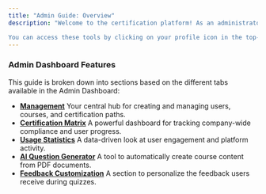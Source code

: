 ```yaml
---
title: "Admin Guide: Overview"
description: "Welcome to the certification platform! As an administrator, you have access to a powerful set of tools to manage users, create content, and track progress across the organization.

You can access these tools by clicking on your profile icon in the top-right corner of the screen and selecting Administration from the menu [cite: ProfileMenu.js]."
---
```


### Admin Dashboard Features

This guide is broken down into sections based on the different tabs available in the Admin Dashboard:

- [**Management**](https://www.google.com/search?q=./management) Your central hub for creating and managing users, courses, and certification paths.
- [**Certification Matrix**](https://www.google.com/search?q=./certification-matrix) A powerful dashboard for tracking company-wide compliance and user progress.
- [**Usage Statistics**](https://www.google.com/search?q=./usage-statistics) A data-driven look at user engagement and platform activity.
- [**AI Question Generator**](https://www.google.com/search?q=./question-generator) A tool to automatically create course content from PDF documents.
- [**Feedback Customization**](https://www.google.com/search?q=./feedback-customization) A section to personalize the feedback users receive during quizzes.